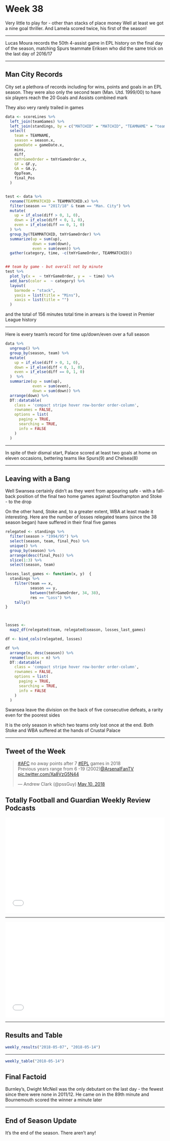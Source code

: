 # Week 38 {-}


Very little to play for - other than stacks of place money
Well at least we got a nine goal thriller. And Lamela scored twice, his first of the season!


***

<p class="factoid">Lucas Moura records the 50th 4-assist game in EPL history on the final day of the season, matching Spurs teammate Eriksen who did the same trick on the last day of 2016/17</p>

***

## Man City Records {-}

City set a plethora of records including for wins, points and goals in an EPL season. They were also only the second team (Man. Utd. 1999/00) to have six players reach the 20 Goals and Assists combined mark

They also very rarely trailed in games


```r


data <- scoreLines %>%
  left_join(teamGames) %>%
  left_join(standings, by = c("MATCHID" = "MATCHID", "TEAMNAME" = "team")) %>%
  select(
    team = TEAMNAME,
    season = season.x,
    gameDate = gameDate.x,
    mins,
    diff,
    tmYrGameOrder = tmYrGameOrder.x,
    GF = GF.y,
    GA = GA.y,
    OppTeam,
    final_Pos
  )


test <- data %>%
  rename(TEAMMATCHID = TEAMMATCHID.x) %>%
  filter(season == "2017/18" & team == "Man. City") %>%
  mutate(
    up = if_else(diff > 0, 1, 0),
    down = if_else(diff < 0, 1, 0),
    even = if_else(diff == 0, 1, 0)
  ) %>%
  group_by(TEAMMATCHID, tmYrGameOrder) %>%
  summarize(up = sum(up),
            down = sum(down),
            even = sum(even)) %>%
  gather(category, time, -c(tmYrGameOrder, TEAMMATCHID))


## team by game - but overall not by minute
test %>%
  plot_ly(x =  ~ tmYrGameOrder, y =  ~ time) %>%
  add_bars(color =  ~ category) %>%
  layout(
    barmode = "stack",
    yaxis = list(title = "Mins"),
    xaxis = list(title = "")
  )


```

and the total of 156  minutes total time in arrears is the lowest in Premier League history

---

Here is every team's record for time up/down/even over a full season


```r




data %>%
  ungroup() %>%
  group_by(season, team) %>%
  mutate(
    up = if_else(diff > 0, 1, 0),
    down = if_else(diff < 0, 1, 0),
    even = if_else(diff == 0, 1, 0)
  )  %>%
  summarize(up = sum(up),
            even = sum(even),
            down = sum(down)) %>%
  arrange(down) %>%
  DT::datatable(
    class = 'compact stripe hover row-border order-column',
    rownames = FALSE,
    options = list(
      paging = TRUE,
      searching = TRUE,
      info = FALSE
    )
  )

```


---

<p class="factoid">In spite of their dismal start, Palace scored at least two goals at home on eleven occasions, bettering teams like Spurs(9) and Chelsea(8)</p>

---



## Leaving with a Bang {-}

Well Swansea certainly didn't as they went from appearing safe - with a fall-back position of the final two home games against Southampton and Stoke - to the drop

On the other hand, Stoke and, to a greater extent, WBA at least made it interesting. Here are the number of losses relegated teams (since the 38 season began) have suffered in their final five games


```r


relegated <- standings %>%
  filter(season > "1994/95") %>%
  select(season, team, final_Pos) %>%
  unique() %>%
  group_by(season) %>%
  arrange(desc(final_Pos)) %>%
  slice(1:3) %>%
  select(season, team)

losses_last_games <- function(x, y)  {
  standings %>%
    filter(team == x,
           season == y,
           between(tmYrGameOrder, 34, 38),
           res == "Loss") %>%
    tally()
}



losses <-
  map2_df(relegated$team, relegated$season, losses_last_games)

df <- bind_cols(relegated, losses)

df %>%
  arrange(n, desc(season)) %>%
  rename(losses = n) %>%
  DT::datatable(
    class = 'compact stripe hover row-border order-column',
    rownames = FALSE,
    options = list(
      paging = TRUE,
      searching = TRUE,
      info = FALSE
    )
  )


```

 Swansea leave the division on the back of five consecutive defeats, a rarity even for the poorest sides
 
 It is the only season in which two teams only lost once at the end. Both
 Stoke and WBA suffered at the hands of Crustal Palace

***

## Tweet of the Week {-}

<blockquote class="twitter-tweet" data-lang="en"><p lang="en" dir="ltr"><a href="https://twitter.com/hashtag/AFC?src=hash&amp;ref_src=twsrc%5Etfw">#AFC</a> no away points after 7 <a href="https://twitter.com/hashtag/EPL?src=hash&amp;ref_src=twsrc%5Etfw">#EPL</a> games in 2018<br>Previous years range from 6 -19 (2002)<a href="https://twitter.com/ArsenalFanTV?ref_src=twsrc%5Etfw">@ArsenalFanTV</a> <a href="https://t.co/Xa8VzG5N44">pic.twitter.com/Xa8VzG5N44</a></p>&mdash; Andrew Clark (@pssGuy) <a href="https://twitter.com/pssGuy/status/994375363219238912?ref_src=twsrc%5Etfw">May 10, 2018</a></blockquote>
<script async src="https://platform.twitter.com/widgets.js" charset="utf-8"></script>


## Totally Football and Guardian Weekly Review Podcasts {-}

<iframe width="100%" height="300" style="background-color:transparent; display:block; padding: 0; max-width: 700px;" frameborder="0" allowtransparency="allowtransparency" scrolling="no" src="//embeds.audioboom.com/posts/6854834-bad-lieutenants-ugly-town-and-extra-swazz/embed/v4?eid=AQAAAG0S-lqymGgA" title="Audioboom player"></iframe>
***
<p>
 
<iframe width="100%" height="300" style="background-color:transparent; display:block; padding: 0; max-width: 700px;" frameborder="0" allowtransparency="allowtransparency" scrolling="no" src="//embeds.audioboom.com/posts/6855057-wenger-gone-goal-frenzies-and-tranmere-rovers-return-football-weekly/embed/v4?eid=AQAAALwS-lqRmWgA" title="Audioboom player"></iframe>
***

## Results and Table {-}

```r

weekly_results("2018-05-07", "2018-05-14")

```

<p>
---

```r

weekly_table("2018-05-14")

```

## Final Factoid {-}

<p class="factoid">Burnley's, Dwight McNeil was the only debutant on the last day - the fewest since there were none in 2011/12. He came on in the 89th minute and Bournemouth scored the winner a minute later</p>


---

## End of Season Update {-}

It's the end of the season. There aren't any! 





